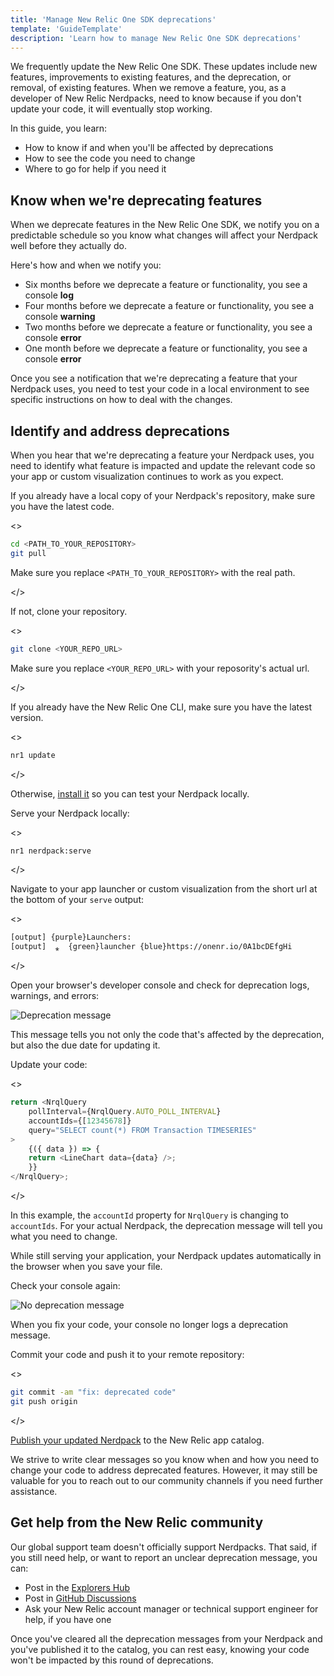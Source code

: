 ```yaml
---
title: 'Manage New Relic One SDK deprecations'
template: 'GuideTemplate'
description: 'Learn how to manage New Relic One SDK deprecations'
---
```


We frequently update the New Relic One SDK. These updates include new features, improvements to existing features, and the deprecation, or removal, of existing features. When we remove a feature, you, as a developer of New Relic Nerdpacks, need to know because if you don't update your code, it will eventually stop working.

In this guide, you learn:

- How to know if and when you'll be affected by deprecations
- How to see the code you need to change
- Where to go for help if you need it

## Know when we're deprecating features

When we deprecate features in the New Relic One SDK, we notify you on a predictable schedule so you know what changes will affect your Nerdpack well before they actually do.

Here's how and when we notify you:

- Six months before we deprecate a feature or functionality, you see a console **log**
- Four months before we deprecate a feature or functionality, you see a console **warning**
- Two months before we deprecate a feature or functionality, you see a console **error**
- One month before we deprecate a feature or functionality, you see a console **error**

Once you see a notification that we're deprecating a feature that your Nerdpack uses, you need to test your code in a local environment to see specific instructions on how to deal with the changes.

## Identify and address deprecations

When you hear that we're deprecating a feature your Nerdpack uses, you need to identify what feature is impacted and update the relevant code so your app or custom visualization continues to work as you expect.

<Steps>

<Step>

If you already have a local copy of your Nerdpack's repository, make sure you have the latest code.

<>

```bash
cd <PATH_TO_YOUR_REPOSITORY>
git pull
```

<Callout variant="important">

Make sure you replace `<PATH_TO_YOUR_REPOSITORY>` with the real path.

</Callout>

</>

If not, clone your repository.

<>

```bash
git clone <YOUR_REPO_URL>
```

<Callout variant="important">

Make sure you replace `<YOUR_REPO_URL>` with your reposority's actual url.

</Callout>

</>

</Step>

<Step>

If you already have the New Relic One CLI, make sure you have the latest version.

<>

```bash
nr1 update
```

</>

Otherwise, [install it](https://one.newrelic.com/launcher/developer-center.launcher?pane=eyJuZXJkbGV0SWQiOiJkZXZlbG9wZXItY2VudGVyLmhvbWUifQ==) so you can test your Nerdpack locally.

</Step>

<Step>

Serve your Nerdpack locally:

<>

```bash
nr1 nerdpack:serve
```

</>

</Step>

<Step>

Navigate to your app launcher or custom visualization from the short url at the bottom of your `serve` output:

<>

```bash
[output] {purple}Launchers:
[output]  ⁎  {green}launcher {blue}https://onenr.io/0A1bcDEfgHi
```

</>

</Step>

<Step>

Open your browser's developer console and check for deprecation logs, warnings, and errors:

![Deprecation message](../../images/build-an-app/deprecation-msg.png)

This message tells you not only the code that's affected by the deprecation, but also the due date for updating it.

</Step>

<Step>

Update your code:

<>

```js lineHighlight=3
return <NrqlQuery
	pollInterval={NrqlQuery.AUTO_POLL_INTERVAL}
	accountIds={[12345678]}
	query="SELECT count(*) FROM Transaction TIMESERIES"
>
	{({ data }) => {
	return <LineChart data={data} />;
	}}
</NrqlQuery>;
```

</>

In this example, the `accountId` property for `NrqlQuery` is changing to `accountIds`. For your actual Nerdpack, the deprecation message will tell you what you need to change.

While still serving your application, your Nerdpack updates automatically in the browser when you save your file.

</Step>

<Step>

Check your console again:

![No deprecation message](../../images/build-an-app/no-deprecation-msg.png)

When you fix your code, your console no longer logs a deprecation message.

</Step>

<Step>

Commit your code and push it to your remote repository:

<>

```bash
git commit -am "fix: deprecated code"
git push origin
```

</>

</Step>

<Step>

[Publish your updated Nerdpack](/build-apps/publish-deploy/publish/) to the New Relic app catalog.

</Step>

</Steps>

We strive to write clear messages so you know when and how you need to change your code to address deprecated features. However, it may still be valuable for you to reach out to our community channels if you need further assistance.

## Get help from the New Relic community

Our global support team doesn't officially support Nerdpacks. That said, if you still need help, or want to report an unclear deprecation message, you can:

- Post in the [Explorers Hub](https://discuss.newrelic.com)
- Post in [GitHub Discussions](https://github.com/newrelic/opensource-website/discussions/897)
- Ask your New Relic account manager or technical support engineer for help, if you have one

Once you've cleared all the deprecation messages from your Nerdpack and you've published it to the catalog, you can rest easy, knowing your code won't be impacted by this round of deprecations.